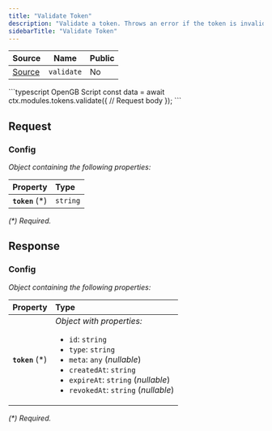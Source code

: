 ```yaml
---
title: "Validate Token"
description: "Validate a token. Throws an error if the token is invalid."
sidebarTitle: "Validate Token"
---
```


| Source                                                                                                      | Name       | Public     |
| ----------------------------------------------------------------------------------------------------------- | ---------- | ---------- |
| [Source](https://github.com/rivet-gg/opengb-modules/tree/main/modules/tokens/scripts/validate.ts) | `validate` | No |

<RequestExample>
```typescript OpenGB Script
const data = await ctx.modules.tokens.validate({
  // Request body
});
```

</RequestExample>

## Request



### Config

_Object containing the following properties:_

| Property         | Type     |
| :--------------- | :------- |
| **`token`** (\*) | `string` |

_(\*) Required._


## Response



### Config

_Object containing the following properties:_

| Property         | Type                                                                                                                                                                                                                                     |
| :--------------- | :--------------------------------------------------------------------------------------------------------------------------------------------------------------------------------------------------------------------------------------- |
| **`token`** (\*) | _Object with properties:_<ul><li>`id`: `string`</li><li>`type`: `string`</li><li>`meta`: `any` (_nullable_)</li><li>`createdAt`: `string`</li><li>`expireAt`: `string` (_nullable_)</li><li>`revokedAt`: `string` (_nullable_)</li></ul> |

_(\*) Required._

